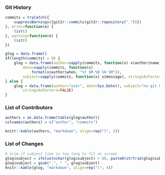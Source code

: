 
### Git History ###

```r


commits = tryCatch({
    suppressWarnings({git2r::commits(git2r::repository("."))})
}, error=function(e) {
    list()
}, warning=function(e) {
    list()
})

glog = data.frame()
if(length(commits) > 0) {
    glog = data.frame(author=sapply(commits, function(x) x$author$name),
        date=sapply(commits, function(x)
            format(x$author$when, "%Y $M %D %H %M")),
        subject=sapply(commits, function(x) x$message), stringsAsFactors=FALSE)
} else {
    glog = data.frame(author="user", date=Sys.Date(), subject="no git history",
        stringsAsFactors=FALSE)
}
```

### List of Contributors ###  

```r
authors = as.data.frame(table(glog$author))
colnames(authors) = c("author", "commits")

knitr::kable(authors, "markdown", align=rep("l", 2))

```

### List of Changes ###  

```r

# trim if subject line is too long to fit on screen
glog$subject = ifelse(nchar(glog$subject) > 80, paste0(strtrim(glog$subject, 80), "..."), glog$subject)
glog$subject = gsub("_", " ", glog$subject)
knitr::kable(glog, "markdown", align=rep("l", 4))

```

